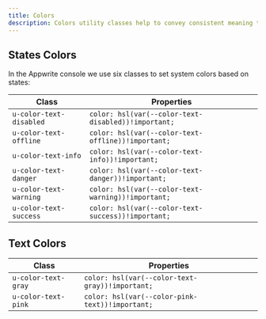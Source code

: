 ```yaml
---
title: Colors
description: Colors utility classes help to convey consistent meaning through colors.
---
```


## States Colors

In the Appwrite console we use six classes to set system colors based on states:

| Class        | Properties                                                     |
| ------------ | -------------------------------------------------------------- |
| `u-color-text-disabled` | `color: hsl(var(--color-text-disabled))!important;` |
| `u-color-text-offline`  | `color: hsl(var(--color-text-offline))!important;`  |
| `u-color-text-info`     | `color: hsl(var(--color-text-info))!important;`     |
| `u-color-text-danger`   | `color: hsl(var(--color-text-danger))!important;`   |
| `u-color-text-warning`  | `color: hsl(var(--color-text-warning))!important;`  |
| `u-color-text-success`  | `color: hsl(var(--color-text-success))!important;`  |

## Text Colors
| Class        | Properties                                                     |
| ------------ | -------------------------------------------------------------- |
| `u-color-text-gray`     | `color: hsl(var(--color-text-gray))!important;`     |
| `u-color-text-pink`     | `color: hsl(var(--color-pink-text))!important;`     |


<Preview center>
  <div class="icon-check u-color-text-disabled"></div>
  <div class="icon-check u-color-text-offline"></div>
  <div class="icon-check u-color-text-info"></div>
  <div class="icon-check u-color-text-danger"></div>
  <div class="icon-check u-color-text-warning"></div>
  <div class="icon-check u-color-text-success"></div>

  <div class="icon-check u-color-text-gray"></div>
  <div class="icon-check u-color-text-pink"></div>
</Preview>
